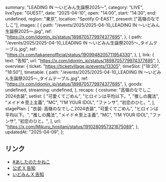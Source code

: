   summary: "LEADING IN 〜いどみん生誕祭2025〜",
  category: "LIVE",
  liveType: "GUEST",
  date: "2025-04-10",
  open: "14:00",
  start: "14:30",
  end: undefined,
  region: "東京",
  location: "Spotify O-EAST",
  present: ["高嶺のなでしこ"],
  images: [
    {
      path: "/events/2025/2025-04-10_LEADING IN 〜いどみん生誕祭2025〜.jpg",
      ref: "https://x.com/idomin_jp/status/1898705779974377695",
    },
    {
      path: "/events/2025/2025-04-10_LEADING IN 〜いどみん生誕祭2025〜_タイムテーブル.jpg",
      ref: "https://x.com/takanenofficial/status/1909948205711954330",
    },
  ],
  link: {
    text: "告知",
    url: "https://x.com/idomin_jp/status/1898705779974377695",
  },
  overview: {
    ticket: "https://ticketvillage.jp/events/13305",
    timeSlot: ["18:20", "18:50"],
    timetable: {
      path: "/events/2025/2025-04-10_LEADING IN 〜いどみん生誕祭2025〜_タイムテーブル.jpg",
      ref: "https://x.com/idomin_jp/status/1898705779974377695",
    },
    goods: undefined,
    streaming: undefined,
  },
  recaps: {
    costume: "高嶺のなでしこ2024衣装",
    setlist: [
      "可愛くてごめん",
      "ヒロインは平均以下。",
      "推しの魔法",
      "メイド☆至上主義",
      "MC",
      "I’M YOUR IDOL",
      "ファンサ",
      "初恋のひと。",
    ],
    stagePlan: [
      "衣装: 高嶺のなでしこ2024衣装",
      "可愛くてごめん",
      "ヒロインは平均以下。",
      "推しの魔法",
      "メイド☆至上主義",
      "MC",
      "I’M YOUR IDOL",
      "ファンサ",
      "初恋のひと。",
    ],
    url: "https://x.com/Mikuru_hositani/status/1910280957321675089",
  },
  updatedAt: "2025-04-09",
};

## リンク

- [#あしたのたかねこ](https://x.com/takanenofficial/status/1909948205711954330)
- [公式 X 告知](https://x.com/takanenofficial/status/1898946916727058662)
- [いどみん X 告知](https://x.com/idomin_jp/status/1898705779974377695)
